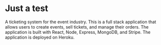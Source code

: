 # Just a test
A ticketing system for the event industry. This is a full stack application that allows users to create events, sell tickets, and manage their orders. The application is built with React, Node, Express, MongoDB, and Stripe. The application is deployed on Heroku.
